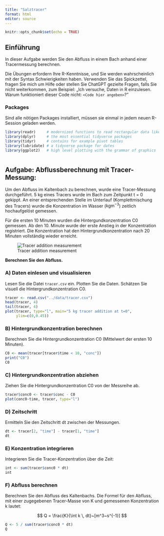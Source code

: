 ```yaml
---
title: "Salztracer"
format: html
editor: source
---
```


```r
knitr::opts_chunk$set(echo = TRUE)
```

## Einführung

In dieser Aufgabe werden Sie den Abfluss in einem Bach anhand einer Tracermessung berechnen.

Die Übungen erfordern Ihre R-Kenntnisse, und Sie werden wahrscheinlich mit der Syntax Schwierigkeiten haben. Verwenden Sie das Spickzettel, fragen Sie mich um Hilfe oder stellen Sie ChatGPT gezielte Fragen, falls Sie nicht weiterkommen, zum Beispiel: „Ich versuche, Daten in R einzulesen. Warum funktioniert dieser Code nicht: `<Code hier angeben>`?"

### Packages

Sind alle nötigen Packages installiert, müssen sie einmal in jedem neuen R-Session geladen werden.

```r
library(readr)     # modernized functions to read rectangular data like csv
library(dplyr)     # the most essential tidyverse packages
library(tidyr)     # contains for example pivot tables
library(lubridate) # a tidyverse package for dates
library(ggplot2)   # high level plotting with the grammar of graphics
```

```r
```


## Aufgabe: Abflussberechnung mit Tracer-Messung:

Um den Abfluss im Kaltenbach zu berechnen, wurde eine Tracer-Messung durchgeführt. 5 kg eines Tracers wurde im Bach zum Zeitpunkt t = 0 gekippt. An einer entsprechenden Stelle im Unterlauf (Komplettmischung des Tracers) wurde die Konzentration im Wasser ($\mathrm{kg m^{-3}}$) zeitlich hochaufgelöst gemessen.

Für die ersten 10 Minuten wurden die Hintergundkonzentration C0 gemessen. Ab den 10. Minute wurde der erste Anstieg in der Konzentration registriert. Die Konzentration hat den Hintergrundkonzentration nach 20 Minuten vollständig wieder erreicht.

![Tracer addition measurement](figs/tracer1.png)

**Berechnen Sie den Abfluss.**

### A) Daten einlesen und visualisieren

Lesen Sie die Datei `tracer.csv` ein. Plotten Sie die Daten. Schätzen Sie visuell die Hintergrundkonzentration C0.

```r
tracer <- read.csv("../data/tracer.csv")
head(tracer, 4)
tail(tracer, 4)
plot(tracer, type="l", main="5 kg tracer addition at t=0",
     ylim=c(0,0.45))
```

### B) Hintergrundkonzentration berechnen

Berechnen Sie die Hintergrundkonzentration C0 (Mittelwert der ersten 10 Minuten).

```r
C0 <- mean(tracer[tracer$time < 10, "conc"])
print("C0")
C0
```

### C) Hintergrundkonzentration abziehen

Ziehen Sie die Hintergrundkonzentration C0 von der Messreihe ab.

```r
tracer$conc0 <- tracer$conc - C0
plot(conc0~time, tracer, type="l")
```

### D) Zeitschritt

Ermitteln Sie den Zeitschritt dt zwischen der Messungen.

```r
dt <- tracer[2, "time"] - tracer[1, "time"]
dt
```

### E) Konzentration integrieren

Integrieren Sie die Tracer-Konzentration über die Zeit:

```r
int <- sum(tracer$conc0 * dt)
int
```

### F) Abfluss berechnen

Berechnen Sie den Abfluss des Kaltenbachs. Die Formel für den Abfluss, mit einer zugegebenen Tracer-Masse von K und gemessenen Konzentration k lautet:

$$
Q = \frac{K}{\int k \, dt}~[m^3~s^{-1}]
$$

```r
Q <- 5 / sum(tracer$conc0 * dt)
Q
```
